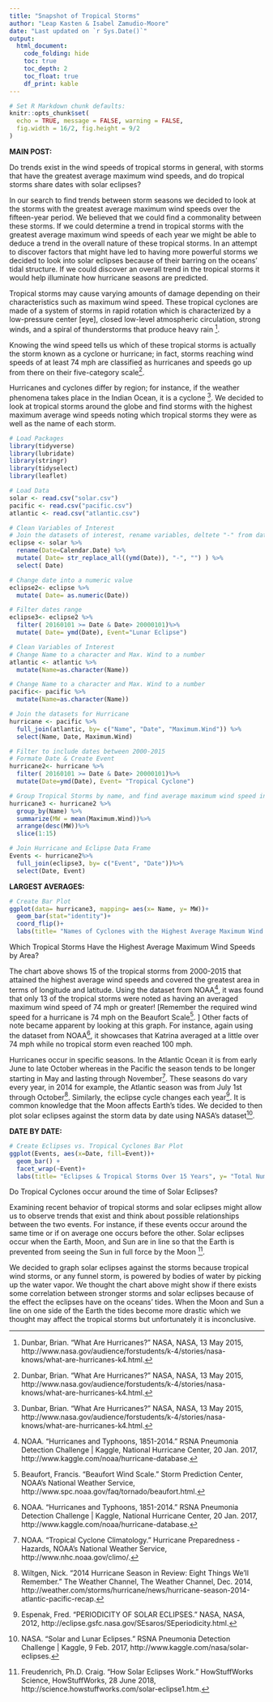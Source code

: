 ```yaml
---
title: "Snapshot of Tropical Storms"
author: "Leap Kasten & Isabel Zamudio-Moore"
date: "Last updated on `r Sys.Date()`"
output:
  html_document:
    code_folding: hide
    toc: true
    toc_depth: 2
    toc_float: true
    df_print: kable
---
```


```r
# Set R Markdown chunk defaults:
knitr::opts_chunk$set(
  echo = TRUE, message = FALSE, warning = FALSE, 
  fig.width = 16/2, fig.height = 9/2
)
```

<b> MAIN POST: </b>
 
Do trends exist in the wind speeds of tropical storms in general, with storms that have the greatest average maximum wind speeds, and do tropical storms share dates with solar eclipses?

In our search to find trends between storm seasons we decided to look at the storms with the greatest average maximum wind speeds over the fifteen-year period. We believed that we could find a commonality between these storms. If we could determine a trend in tropical storms with the greatest average maximum wind speeds of each year we might be able to deduce a trend in the overall nature of these tropical storms. In an attempt to discover factors that might have led to having more powerful storms we decided to look into solar eclipses because of their barring on the oceans’ tidal structure. If we could discover an overall trend in the tropical storms it would help illuminate how hurricane seasons are predicted.

Tropical storms may cause varying amounts of damage depending on their  characteristics such as maximum wind speed. These tropical cyclones are made of a system of storms in rapid rotation which is characterized by a low-pressure center [eye], closed low-level atmospheric circulation, strong winds, and a spiral of thunderstorms that produce heavy rain ^[Dunbar, Brian. “What Are Hurricanes?” NASA, NASA, 13 May 2015, http://www.nasa.gov/audience/forstudents/k-4/stories/nasa-knows/what-are-hurricanes-k4.html.].

Knowing the wind speed tells us which of these tropical storms is actually the storm known as a cyclone or hurricane; in fact, storms reaching wind speeds of at least 74 mph are classified as hurricanes and speeds go up from there on their five-category scale^[Dunbar, Brian. “What Are Hurricanes?” NASA, NASA, 13 May 2015, http://www.nasa.gov/audience/forstudents/k-4/stories/nasa-knows/what-are-hurricanes-k4.html.].

Hurricanes and cyclones differ by region; for instance, if the weather phenomena takes place in the Indian Ocean, it is a cyclone ^[Dunbar, Brian. “What Are Hurricanes?” NASA, NASA, 13 May 2015, http://www.nasa.gov/audience/forstudents/k-4/stories/nasa-knows/what-are-hurricanes-k4.html.]. We decided to look at tropical storms around the globe and find storms with the highest maximum average wind speeds noting which tropical storms they were as well as the name of each storm.


<!--
Loading Packages & Data
-->
```r
# Load Packages
library(tidyverse)
library(lubridate)
library(stringr)
library(tidyselect)
library(leaflet)

# Load Data
solar <- read.csv("solar.csv")
pacific <- read.csv("pacific.csv")
atlantic <- read.csv("atlantic.csv")
```

<!--
Eclipse Data
-->
```R
# Clean Variables of Interest
# Join the datasets of interest, rename variables, deltete "-" from date & select the variables of interest
eclipse <- solar %>%
  rename(Date=Calendar.Date) %>%
  mutate( Date= str_replace_all((ymd(Date)), "-", "") ) %>%
  select( Date)

# Change date into a numeric value
eclipse2<- eclipse %>%
  mutate( Date= as.numeric(Date))

# Filter dates range
eclipse3<- eclipse2 %>%
  filter( 20160101 >= Date & Date> 20000101)%>%
  mutate( Date= ymd(Date), Event="Lunar Eclipse")
```

<!--
Hurricane Data
-->
```R
# Clean Variables of Interest
# Change Name to a character and Max. Wind to a number
atlantic <- atlantic %>%
  mutate(Name=as.character(Name))

# Change Name to a character and Max. Wind to a number
pacific<- pacific %>%
  mutate(Name=as.character(Name))

# Join the datasets for Hurricane
hurricane <- pacific %>%
  full_join(atlantic, by= c("Name", "Date", "Maximum.Wind")) %>%
  select(Name, Date, Maximum.Wind)

# Filter to include dates between 2000-2015 
# Formate Date & Create Event
hurricane2<- hurricane %>%
  filter( 20160101 >= Date & Date> 20000101)%>%
  mutate(Date=ymd(Date), Event= "Tropical Cyclone")

# Group Tropical Storms by name, and find average maximum wind speed in descending order
hurricane3 <- hurricane2 %>%
  group_by(Name) %>%
  summarize(MW = mean(Maximum.Wind))%>%
  arrange(desc(MW))%>%
  slice(1:15)

# Join Hurricane and Eclipse Data Frame
Events <- hurricane2%>%
  full_join(eclipse3, by= c("Event", "Date"))%>%
  select(Date, Event)
```

<b> LARGEST AVERAGES: </b>
```r
# Create Bar Plot
ggplot(data= hurricane3, mapping= aes(x= Name, y= MW))+
  geom_bar(stat="identity")+
  coord_flip()+
  labs(title= "Names of Cyclones with the Highest Average Maximum Wind Speeds", y= "Average Maximum Wind Speed")
```

Which Tropical Storms Have the Highest Average Maximum Wind Speeds by Area?

The chart above shows 15 of the tropical storms from 2000-2015 that attained the highest average wind speeds and covered the greatest area in terms of longitude and latitude. Using the dataset from NOAA^[NOAA. “Hurricanes and Typhoons, 1851-2014.” RSNA Pneumonia Detection Challenge | Kaggle, National Hurricane Center, 20 Jan. 2017, http://www.kaggle.com/noaa/hurricane-database.], it was found that only 13 of the tropical storms were noted as having an averaged maximum wind speed of 74 mph or greater!
[Remember the required wind speed for a hurricane is 74 mph on the Beaufort Scale^[Beaufort, Francis. “Beaufort Wind Scale.” Storm Prediction Center, NOAA's National Weather Service, http://www.spc.noaa.gov/faq/tornado/beaufort.html.]. ] 
Other facts of note became apparent by looking at this graph. For instance, again using the dataset from NOAA^[NOAA. “Hurricanes and Typhoons, 1851-2014.” RSNA Pneumonia Detection Challenge | Kaggle, National Hurricane Center, 20 Jan. 2017, http://www.kaggle.com/noaa/hurricane-database.], it showcases that Katrina averaged at a little over 74 mph while no tropical storm even reached 100 mph. 

Hurricanes occur in specific seasons. In the Atlantic Ocean it is from early June to late October whereas in the Pacific the season tends to be longer starting in May and lasting through November^[NOAA. “Tropical Cyclone Climatology.” Hurricane Preparedness - Hazards, NOAA's National Weather Service, http://www.nhc.noaa.gov/climo/.]. These seasons do vary every year, in 2014 for example, the Atlantic season was from July 1st through October^[Wiltgen, Nick. “2014 Hurricane Season in Review: Eight Things We'll Remember.” The Weather Channel, The Weather Channel, Dec. 2014, http://weather.com/storms/hurricane/news/hurricane-season-2014-atlantic-pacific-recap.]. Similarly, the eclipse cycle changes each year^[Espenak, Fred. “PERIODICITY OF SOLAR ECLIPSES.” NASA, NASA, 2012, http://eclipse.gsfc.nasa.gov/SEsaros/SEperiodicity.html.]. It is common knowledge that the Moon affects Earth’s tides. We decided to then plot solar eclipses against the storm data by date using NASA’s dataset^[NASA. “Solar and Lunar Eclipses.” RSNA Pneumonia Detection Challenge | Kaggle, 9 Feb. 2017, http://www.kaggle.com/nasa/solar-eclipses.]. 


<b> DATE BY DATE: </b>
```r
# Create Eclipses vs. Tropical Cyclones Bar Plot
ggplot(Events, aes(x=Date, fill=Event))+
  geom_bar() +
  facet_wrap(~Event)+
  labs(title= "Eclipses & Tropical Storms Over 15 Years", y= "Total Number of Events")
```


Do Tropical Cyclones occur around the time of Solar Eclipses?

Examining recent behavior of tropical storms and solar eclipses might allow us to observe trends that exist and think about possible relationships between the two events. For instance, if these events occur around the same time or if on average one occurs before the other. Solar eclipses occur when the Earth, Moon, and Sun are in line so that the Earth is prevented from seeing the Sun in full force by the Moon ^[Freudenrich, Ph.D. Craig. “How Solar Eclipses Work.” HowStuffWorks Science, HowStuffWorks, 28 June 2018, http://science.howstuffworks.com/solar-eclipse1.htm.]. 

We decided to graph solar eclipses against the storms because tropical wind storms, or any funnel storm, is powered by bodies of water by picking up the water vapor. We thought the chart above might show if there exists some correlation between stronger storms and solar eclipses because of the effect the eclipses have on the oceans’ tides. When the Moon and Sun a line on one side of the Earth the tides become more drastic which we thought may affect the tropical storms but unfortunately it is inconclusive. 

